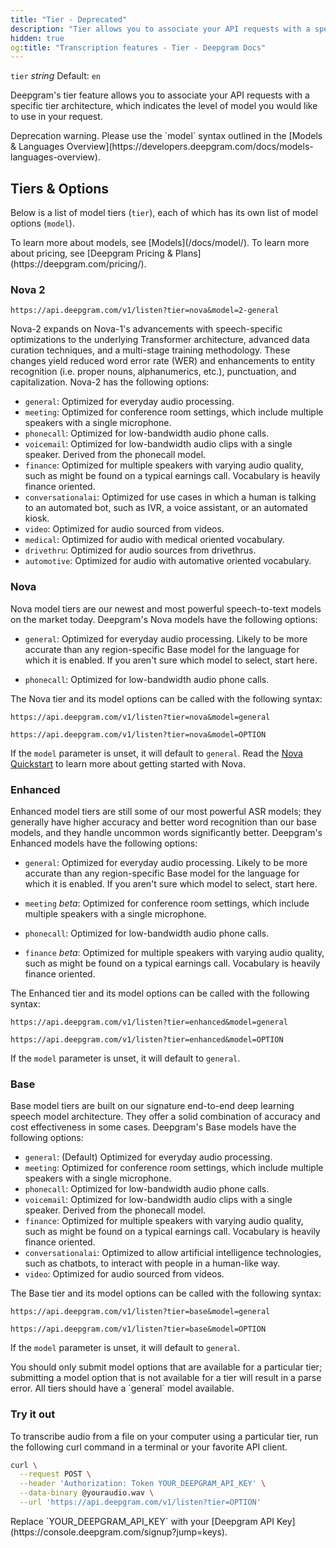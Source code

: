 ```yaml
---
title: "Tier - Deprecated"
description: "Tier allows you to associate your API requests with a specific tier."
hidden: true
og:title: "Transcription features - Tier - Deepgram Docs"
---
```


`tier` *string* Default: `en`

<div class="flex flex-row gap-2">
  <Markdown src="/snippets/stt-batch-deprecated.mdx" /> <Markdown src="/snippets/stt-stream-deprecated.mdx" /> <Markdown src="/snippets/deprecated.mdx" />
</div>

Deepgram's tier feature allows you to associate your API requests with a specific tier architecture, which indicates the level of model you would like to use in your request.

<Warning>
Deprecation warning. Please use the `model` syntax outlined in the [Models & Languages Overview](https://developers.deepgram.com/docs/models-languages-overview).
</Warning>

## Tiers & Options

Below is a list of model tiers (`tier`), each of which has its own list of model options (`model`).

<Info>
To learn more about models, see [Models](/docs/model/). To learn more about pricing, see [Deepgram Pricing & Plans](https://deepgram.com/pricing/).
</Info>

### Nova 2

```
https://api.deepgram.com/v1/listen?tier=nova&model=2-general
```

Nova-2 expands on Nova-1's advancements with speech-specific optimizations to the underlying Transformer architecture, advanced data curation techniques, and a multi-stage training methodology. These changes yield reduced word error rate (WER) and enhancements to entity recognition (i.e. proper nouns, alphanumerics, etc.), punctuation, and capitalization. Nova-2 has the following options:

- `general`: Optimized for everyday audio processing.
- `meeting`: Optimized for conference room settings, which include multiple speakers with a single microphone.
- `phonecall`: Optimized for low-bandwidth audio phone calls.
- `voicemail`: Optimized for low-bandwidth audio clips with a single speaker. Derived from the phonecall model.
- `finance`: Optimized for multiple speakers with varying audio quality, such as might be found on a typical earnings call. Vocabulary is heavily finance oriented.
- `conversationalai`: Optimized for use cases in which a human is talking to an automated bot, such as IVR, a voice assistant, or an automated kiosk.
- `video`: Optimized for audio sourced from videos.
- `medical`: Optimized for audio with medical oriented vocabulary.
- `drivethru`: Optimized for audio sources from drivethrus.
- `automotive`: Optimized for audio with automative oriented vocabulary.

### Nova

Nova model tiers are our newest and most powerful speech-to-text models on the market today. Deepgram's Nova models have the following options:

- `general`: Optimized for everyday audio processing. Likely to be more accurate than any region-specific Base model for the language for which it is enabled. If you aren't sure which model to select, start here.

- `phonecall`: Optimized for low-bandwidth audio phone calls.

The Nova tier and its model options can be called with the following syntax:

```
https://api.deepgram.com/v1/listen?tier=nova&model=general
```

```
https://api.deepgram.com/v1/listen?tier=nova&model=OPTION
```

If the `model` parameter is unset, it will default to `general`. Read the [Nova Quickstart](/docs/nova-quickstart) to learn more about getting started with Nova.

### Enhanced

Enhanced model tiers are still some of our most powerful ASR models; they generally have higher accuracy and better word recognition than our base models, and they handle uncommon words significantly better. Deepgram's Enhanced models have the following options:

- `general`: Optimized for everyday audio processing. Likely to be more accurate than any region-specific Base model for the language for which it is enabled. If you aren't sure which model to select, start here.

- `meeting` _beta_: Optimized for conference room settings, which include multiple speakers with a single microphone.

- `phonecall`: Optimized for low-bandwidth audio phone calls.

- `finance` _beta_: Optimized for multiple speakers with varying audio quality, such as might be found on a typical earnings call. Vocabulary is heavily finance oriented.

The Enhanced tier and its model options can be called with the following syntax:

```
https://api.deepgram.com/v1/listen?tier=enhanced&model=general
```

```
https://api.deepgram.com/v1/listen?tier=enhanced&model=OPTION
```

If the `model` parameter is unset, it will default to `general`.

### Base

Base model tiers are built on our signature end-to-end deep learning speech model architecture. They offer a solid combination of accuracy and cost effectiveness in some cases. Deepgram's Base models have the following options:

- `general`: (Default) Optimized for everyday audio processing.
- `meeting`: Optimized for conference room settings, which include multiple speakers with a single microphone.
- `phonecall`: Optimized for low-bandwidth audio phone calls.
- `voicemail`: Optimized for low-bandwidth audio clips with a single speaker. Derived from the phonecall model.
- `finance`: Optimized for multiple speakers with varying audio quality, such as might be found on a typical earnings call. Vocabulary is heavily finance oriented.
- `conversationalai`: Optimized to allow artificial intelligence technologies, such as chatbots, to interact with people in a human-like way.
- `video`: Optimized for audio sourced from videos.

The Base tier and its model options can be called with the following syntax:

```
https://api.deepgram.com/v1/listen?tier=base&model=general
```

```
https://api.deepgram.com/v1/listen?tier=base&model=OPTION
```

If the `model` parameter is unset, it will default to `general`.

<Warning>
You should only submit model options that are available for a particular tier; submitting a model option that is not available for a tier will result in a parse error. All tiers should have a `general` model available.
</Warning>

### Try it out

To transcribe audio from a file on your computer using a particular tier, run the following curl command in a terminal or your favorite API client.

```bash cURL
curl \
  --request POST \
  --header 'Authorization: Token YOUR_DEEPGRAM_API_KEY' \
  --data-binary @youraudio.wav \
  --url 'https://api.deepgram.com/v1/listen?tier=OPTION'
```

<Warning>
Replace `YOUR_DEEPGRAM_API_KEY` with your [Deepgram API Key](https://console.deepgram.com/signup?jump=keys).
</Warning>
